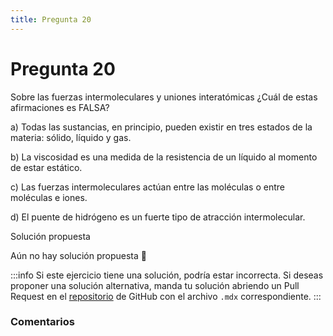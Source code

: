 ```yaml
---
title: Pregunta 20
---
```



# Pregunta 20

<div className="exercise">
Sobre las fuerzas intermoleculares y uniones interatómicas ¿Cuál de estas afirmaciones es FALSA?

a) Todas las sustancias, en principio, pueden existir en tres estados de la materia: sólido, líquido y gas.

b) La viscosidad es una medida de la resistencia de un líquido al momento de estar estático.

c) Las fuerzas intermoleculares actúan entre las moléculas o entre moléculas e iones.

d) El puente de hidrógeno es un fuerte tipo de atracción intermolecular.
</div>

<MDXDetails>
<summary>Solución propuesta</summary>

Aún no hay solución propuesta 🥲

:::info
Si este ejercicio tiene una solución, podría estar incorrecta. Si deseas proponer una solución alternativa, manda tu solución abriendo
un Pull Request en el [repositorio](https://github.com/crow-rojas/apuntes-fundamentals/pulls) de GitHub con el archivo
`.mdx` correspondiente.
:::

</MDXDetails>

### Comentarios

<Disqus
  url="https://crow-rojas.github.io/apuntes-fundamentals/docs/science/chemistry/exercises/2019-1/p20"
  identifier="docs/science/chemistry/exercises/2019-1/p20"
  title="2019-1 Quimica - Pregunta 20"
/>
